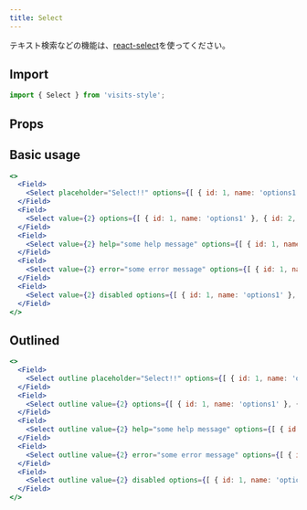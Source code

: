 ```yaml
---
title: Select
---
```


テキスト検索などの機能は、[react-select](https://react-select.com/home)を使ってください。
<br />

## Import

```javascript
import { Select } from 'visits-style';
```

## Props

## Basic usage

```jsx live
<>
  <Field>
    <Select placeholder="Select!!" options={[ { id: 1, name: 'options1' }, { id: 2, name: 'options2' } ]} />
  </Field>
  <Field>
    <Select value={2} options={[ { id: 1, name: 'options1' }, { id: 2, name: 'options2' } ]} />
  </Field>
  <Field>
    <Select value={2} help="some help message" options={[ { id: 1, name: 'options1' }, { id: 2, name: 'options2' } ]} />
  </Field>
  <Field>
    <Select value={2} error="some error message" options={[ { id: 1, name: 'options1' }, { id: 2, name: 'options2' } ]} />
  </Field>
  <Field>
    <Select value={2} disabled options={[ { id: 1, name: 'options1' }, { id: 2, name: 'options2' } ]} />
  </Field>
</>
```

## Outlined

```jsx live
<>
  <Field>
    <Select outline placeholder="Select!!" options={[ { id: 1, name: 'options1' }, { id: 2, name: 'options2' } ]} />
  </Field>
  <Field>
    <Select outline value={2} options={[ { id: 1, name: 'options1' }, { id: 2, name: 'options2' } ]} />
  </Field>
  <Field>
    <Select outline value={2} help="some help message" options={[ { id: 1, name: 'options1' }, { id: 2, name: 'options2' } ]} />
  </Field>
  <Field>
    <Select outline value={2} error="some error message" options={[ { id: 1, name: 'options1' }, { id: 2, name: 'options2' } ]} />
  </Field>
  <Field>
    <Select outline value={2} disabled options={[ { id: 1, name: 'options1' }, { id: 2, name: 'options2' } ]} />
  </Field>
</>
```
